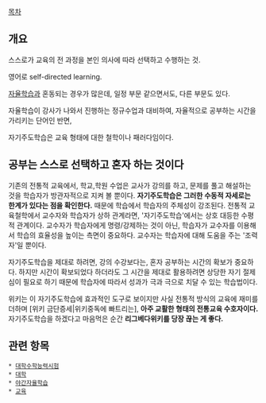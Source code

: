 [[목차]]
== 개요 ==
스스로가 교육의 전 과정을 본인 의사에 따라 선택하고 수행하는 것.

영어로 self-directed learning.

[[자율학습]]과 혼동되는 경우가 많은데, 일정 부문 같으면서도, 다른 부문도 있다.
 
자율학습이 강사가 나와서 진행하는 정규수업과 대비하여, 자율적으로 공부하는 시간을 가리키는 단어인 반면,

자기주도학습은 교육 형태에 대한 철학이나 패러다임이다. 
== 공부는 스스로 선택하고 혼자 하는 것이다 ==
기존의 전통적 교육에서, 학교,학원 수업은 교사가 강의를 하고, 문제를 풀고 해설하는 것을 학습자가 방관자적으로 지켜 볼 뿐이다. '''자기주도학습은 그러한 수동적 자세로는 한계가 있다는 점을 확인한다.'''
때문에 학습에서 학습자의 주체성이 강조된다. 전통적 교육철학에서 교수자와 학습자가 상하 관계라면, '자기주도학습'에서는 상호 대등한 수평적 관계이다. 교수자가 학습자에게 명령/강제하는 것이 아닌, 학습자가 교수자를 이용해서 학습의 효율성을 높이는 측면이 중요하다. 교수자는 학습자에 대해 도움을 주는 '조력자'일 뿐이다.

자기주도학습을 제대로 하려면, 강의 수강보다는, 혼자 공부하는 시간의 확보가 중요하다. 하지만 시간이 확보되었다 하더라도 그 시간을 제대로 활용하려면 상당한 자기 절제심이 필요로 하기 때문에 학습자에 따라서 성과가 극과 극으로 치달 수 있는 학습법이다.

위키는 이 자기주도학습에 효과적인 도구로 보이지만 사실 전통적 방식의 교육에 재미를 더하며 [위키 금단증세|위키중독에 빠트리는], '''아주 교활한 형태의 전통교육 수호자이다.''' 자기주도학습을 하겠다고 마음먹은 순간 '''리그베다위키를 당장 끊는 게 좋다.'''
== 관련 항목 ==
 * [[대학수학능력시험]]
 * [[대학]]
 * [[야간자율학습]]
 * [[교육]]
